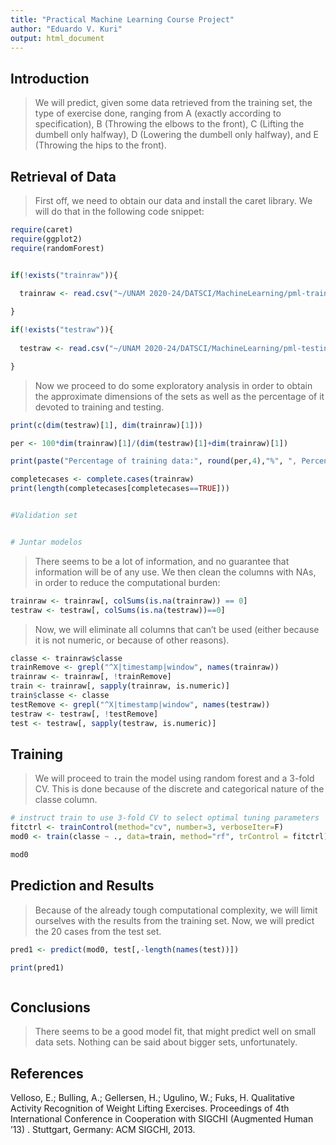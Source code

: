 ```yaml
---
title: "Practical Machine Learning Course Project"
author: "Eduardo V. Kuri"
output: html_document
---
```


## Introduction

>We will predict, given some data retrieved from the training set, the type of exercise done, ranging from A (exactly according to specification), B (Throwing the elbows to the front), C (Lifting the dumbell only halfway), D (Lowering the dumbell only halfway), and E (Throwing the hips to the front).

## Retrieval of Data

> First off, we need to obtain our data and install the caret library. We will do that in the following code snippet:

```r

require(caret)
require(ggplot2)
require(randomForest)


if(!exists("trainraw")){
  
  trainraw <- read.csv("~/UNAM 2020-24/DATSCI/MachineLearning/pml-training.csv")

}

if(!exists("testraw")){
  
  testraw <- read.csv("~/UNAM 2020-24/DATSCI/MachineLearning/pml-testing.csv")

}
```


>Now we proceed to do some exploratory analysis in order to obtain the approximate dimensions of the sets as well as the percentage of it devoted to training and testing.

```r

print(c(dim(testraw)[1], dim(trainraw)[1]))

per <- 100*dim(trainraw)[1]/(dim(testraw)[1]+dim(trainraw)[1])

print(paste("Percentage of training data:", round(per,4),"%", ", Percentage of testing data:", round(100-per,4),"%", ", Number of variables: ",dim(trainraw)[2]))

completecases <- complete.cases(trainraw)
print(length(completecases[completecases==TRUE]))


#Validation set


# Juntar modelos
```

> There seems to be a lot of information, and no guarantee that information will be of any use. We then clean the columns with NAs, in order to reduce the computational burden:

```r
trainraw <- trainraw[, colSums(is.na(trainraw)) == 0]
testraw <- testraw[, colSums(is.na(testraw))==0]

```

>Now, we will eliminate all columns that can't be used (either because it is not numeric, or because of other reasons).

```r

classe <- trainraw$classe
trainRemove <- grepl("^X|timestamp|window", names(trainraw))
trainraw <- trainraw[, !trainRemove]
train <- trainraw[, sapply(trainraw, is.numeric)]
train$classe <- classe
testRemove <- grepl("^X|timestamp|window", names(testraw))
testraw <- testraw[, !testRemove]
test <- testraw[, sapply(testraw, is.numeric)]


```

## Training

>We will proceed to train the model using random forest and a 3-fold CV. This is done because of the discrete and categorical nature of the classe column.

```r
# instruct train to use 3-fold CV to select optimal tuning parameters
fitctrl <- trainControl(method="cv", number=3, verboseIter=F)
mod0 <- train(classe ~ ., data=train, method="rf", trControl = fitctrl)

mod0
```

## Prediction and Results

>Because of the already tough computational complexity, we will limit ourselves with the results from the training set. Now, we will predict the 20 cases from the test set.

```r

pred1 <- predict(mod0, test[,-length(names(test))])

print(pred1)



```

## Conclusions

>There seems to be a good model fit, that might predict well on small data sets. Nothing can be said about bigger sets, unfortunately.


## References

Velloso, E.; Bulling, A.; Gellersen, H.; Ugulino, W.; Fuks, H. Qualitative Activity Recognition of Weight Lifting Exercises. Proceedings of 4th International Conference in Cooperation with SIGCHI (Augmented Human '13) . Stuttgart, Germany: ACM SIGCHI, 2013.
